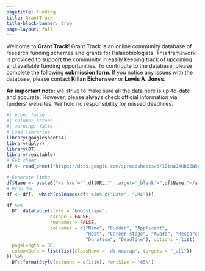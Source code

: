 ```yaml
---
pagetitle: Funding
title: GrantTrack
title-block-banner: true
page-layout: full
---
```


::: justify

Welcome to **Grant Track**! Grant Track is an online community database of research funding schemes and grants for Palaeobiologists. This framework is provided to support the community in easily keeping track of upcoming and available funding opportunities. To contribute to the database, please complete the following <a href="./form/grant.qmd" style="text-decoration: none" target="_blank">**submission form**</a>. If you notice any issues with the database, please contact <a href="mailto:kilian.eichenseer@gmail.com" style="text-decoration: none" target="_blank">**Kilian Eichenseer**</a> or <a href="mailto:LewisA.Jones@outlook.com" style="text-decoration: none" target="_blank">**Lewis A. Jones**</a>.

**An important note:** we strive to make sure all the data here is up-to-date and accurate. However, please always check official information via funders' websites. We hold no responsibility for missed deadlines.

:::

```r
#| echo: false
#| column: screen
#| warning: false
# Load libraries
library(googlesheets4)
library(dplyr)
library(DT)
library(reactable)
# Get sheet
df <- read_sheet("https://docs.google.com/spreadsheets/d/18tnaJXHb0BN5pjWm_6dtMUjb-Oijva0HdbXZJpx6EFA/edit?usp=sharing")

# Generate links
df$Name <- paste0("<a href='",df$URL,"' target='_blank'>",df$Name,"</a>")
# Drop URL
df <- df[, -which(colnames(df) %in% c("Date", "URL"))]

df %>%
  DT::datatable(style = "bootstrap4", 
                escape = FALSE, 
                rownames = FALSE,
                colnames = c("Name", "Funder", "Applicant",
                             "Host", "Career stage", "Award", "Research costs",
                             "Duration", "Deadline"), options = list(
  pageLength = 30, 
  columnDefs = list(list(className = 'dt-nowrap', targets = "_all"))
)) %>%
  DT::formatStyle(columns = c(1:10), fontSize = '65%')
```
